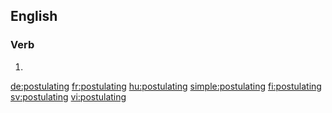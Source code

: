 ==English==

===Verb===
{{head|en|present participle}}

# {{present participle of|postulate|lang=en}}

[[de:postulating]]
[[fr:postulating]]
[[hu:postulating]]
[[simple:postulating]]
[[fi:postulating]]
[[sv:postulating]]
[[vi:postulating]]